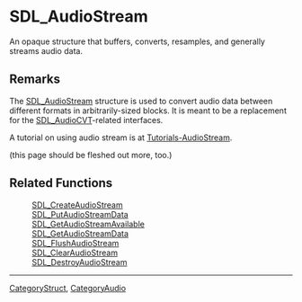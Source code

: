 = SDL_AudioStream =
An opaque structure that buffers, converts, resamples, and generally streams audio data.


== Remarks ==
The [[SDL_AudioStream]] structure is used to convert audio data between different formats in arbitrarily-sized blocks. It is meant to be a replacement for the [[SDL_AudioCVT]]-related interfaces.

A tutorial on using audio stream is at [[Tutorials-AudioStream]].

(this page should be fleshed out more, too.)

== Related Functions ==
:[[SDL_CreateAudioStream]]
:[[SDL_PutAudioStreamData]]
:[[SDL_GetAudioStreamAvailable]]
:[[SDL_GetAudioStreamData]]
:[[SDL_FlushAudioStream]]
:[[SDL_ClearAudioStream]]
:[[SDL_DestroyAudioStream]]

----
[[CategoryStruct]], [[CategoryAudio]]
